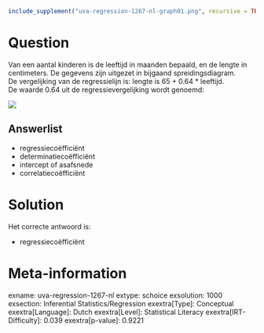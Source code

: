 ```r
include_supplement("uva-regression-1267-nl-graph01.png", recursive = TRUE)
```

Question
========

Van een aantal kinderen is de leeftijd in maanden bepaald, en de lengte
in centimeters. De gegevens zijn uitgezet in bijgaand
spreidingsdiagram.\
De vergelijking van de regressielijn is: lengte is 65 + 0.64 \*
leeftijd.\
De waarde 0.64 uit de regressievergelijking wordt genoemd:

![](uva-regression-1267-nl-graph01.png)

Answerlist
----------

* regressiecoëfficiënt
* determinatiecoëfficiënt
* intercept of asafsnede
* correlatiecoëfficiënt

Solution
========

Het correcte antwoord is: 

* regressiecoëfficiënt

Meta-information
================
exname: uva-regression-1267-nl
extype: schoice
exsolution: 1000
exsection: Inferential Statistics/Regression
exextra[Type]: Conceptual
exextra[Language]: Dutch
exextra[Level]: Statistical Literacy
exextra[IRT-Difficulty]: 0.039
exextra[p-value]: 0.9221
